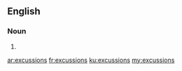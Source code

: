 ==English==

===Noun===
{{head|en|plural}}

# {{plural of|excussion|lang=en}}

[[ar:excussions]]
[[fr:excussions]]
[[ku:excussions]]
[[my:excussions]]